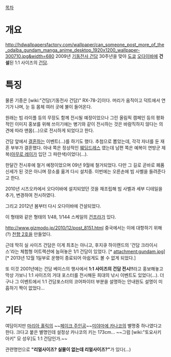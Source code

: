 [[목차]]
= 개요 =
http://hdwallpapersfactory.com/wallpaper/can_someone_post_more_of_the_odaiba_gundam_manga_anime_desktop_1920x1200_wallpaper-300710.jpg&width=680
2009년 [[기동전사 건담]] 30주년을 맞아 [[도쿄]] [[오다이바]]에 '''건설'''된 1:1 사이즈의 [[건담]].

= 특징 =
물론 기종은 [wiki:"건담(기동전사 건담)" RX-78-2]이다.  머리가 움직이고 덕트에서 연기가 나며, 눈 등 몸체 여러 곳에 불이 들어온다.

원래는 빔 라이플 등의 무장도 함께 전시될 예정이었으나 그린 올림픽 캠페인 등의 평화적인 이미지 홍보를 위해 쓰이기에는 병기와 같이 전시하는 것은 바람직하지 않다는 의견에 따라 맨몸(…)으로 전시하게 되었다고 한다.

건담 앞에서 [[결혼]]하는 이벤트(…)를 하기도 했다. 추첨으로 뽑았는데, 각각 자녀를 둔 재혼 부부가 결혼했다. 아내 쪽은 정상적인 [[웨딩드레스]] 였는데 남편 쪽은 예복이 연방군 제복([[아무로 레이]]가 입던 그 파란색)이었다(…).

한달간 전시후에 철거 예정이었으며 09년 9월에 철거되었다. 다만 그 길로 곧바로 폐품 신세가 된 것은 아니며 장소를 옮겨 다시 설치중. 이번에는 오른손에 빔 사벨을 들려준다고 한다.

2010년 시즈오카에서 오다이바에 설치되었던 것을 재조립해 빔 사벨과 세부 디테일을 추가, 변경하여 전시하였다.

그리고 2012년 봄부터 다시 오다이바에 건설되었다.

이 형태와 같은 형태의 1/48, 1/144 스케일의 [[건프라]]가 있다.

http://www.gizmodo.jp/2010/12/post_8151.html
중국에서는 이에 대항하기 위해(?) [[천향 2호]]을 만들었다.

근데 딱히 실 사이즈 건담은 이게 최초는 아니고, 후지큐 하이랜드의 '건담 크라이시스'라는 체험형 어트랙션에 눕혀놓은 1/1 건담이 있었다. [* attachment:gundam.jpg] [* 2013년 12월 1일부로 운행이 종료되어 아쉽게도 볼 수 없게 되었다.]

또 이것 2001년에는 건담 베이스의 행사에서 '''1:1 사이즈의 건담 전시!!'''라고 홍보해놓고 막상 가보니 1:1 사이즈의 거대 포스터를 전시해둔 희대의 낚시 이벤트도 있었다(...). 더구나 그 이벤트에서 1:1 건담포스터의 코어파이터 부분을 설명하는 안내원도 설명이 미흡하기 짝이 없었다...

= 기타 =
여담이지만 [[마리아 홀릭]]의 ~~[[페이크 주인공]]~~[[미야마에 카나코]]의 별명중 하나였다고 한다. 크다고 붙은 별명인데 설정상 카나코의 키는 173cm... ~~그럼 [wiki:"토요사키 아키" 모 성우]도 1:1 건담인가.~~

관련명언으로 '''"리얼사이즈? 실물이 없는데 리얼사이즈?"'''가 있다(...)
